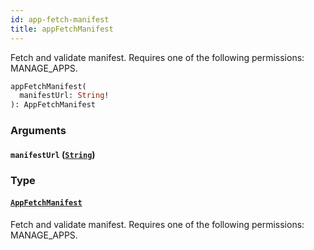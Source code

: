 ```yaml
---
id: app-fetch-manifest
title: appFetchManifest
---
```



Fetch and validate manifest. Requires one of the following permissions: MANAGE_APPS.

```graphql
appFetchManifest(
  manifestUrl: String!
): AppFetchManifest
```


### Arguments

#### `manifestUrl` ([`String`](../../../developer/api-reference/scalars/string))




### Type

#### [`AppFetchManifest`](../../../developer/api-reference/objects/app-fetch-manifest) 

Fetch and validate manifest. Requires one of the following permissions: MANAGE_APPS.




